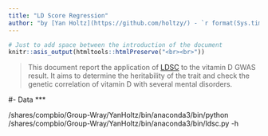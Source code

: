 ```yaml
---
title: "LD Score Regression"
author: "by [Yan Holtz](https://github.com/holtzy/) - `r format(Sys.time(), '%d %B %Y')`"
---
```


```r
# Just to add space between the introduction of the document
knitr::asis_output(htmltools::htmlPreserve("<br><br>"))
```

> This document report the application of [LDSC]("https://github.com/bulik/ldsc") to the vitamin D GWAS result. It aims to determine the heritability of the trait and check the genetic correlation of vitamin D with several mental disorders.


#- Data
***

/shares/compbio/Group-Wray/YanHoltz/bin/anaconda3/bin/python /shares/compbio/Group-Wray/YanHoltz/bin/anaconda3/bin/ldsc.py -h

